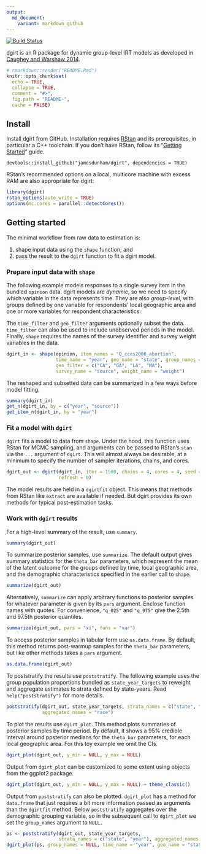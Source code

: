 ```yaml
---
output:
  md_document:
    variant: markdown_github
---
```

[![Build Status](https://travis-ci.org/jamesdunham/dgirt.svg?branch=master)](https://travis-ci.org/jamesdunham/dgirt)

dgirt is an R package for dynamic group-level IRT models as developed in
[Caughey and Warshaw 2014](http://pan.oxfordjournals.org/content/early/2015/02/04/pan.mpu021.full.pdf+html).

```r
# rmarkdown::render("README.Rmd")
knitr::opts_chunk$set(
  echo = TRUE,
  collapse = TRUE,
  comment = "#>",
  fig.path = "README-",
  cache = FALSE)
```

## Install

Install dgirt from GitHub. Installation requires
[RStan](http://mc-stan.org/interfaces/rstan.html) and its prerequisites, in
particular a C++ toolchain. If you don't have RStan, follow its "[Getting
Started](https://github.com/stan-dev/rstan/wiki/RStan-Getting-Started)" guide.

```
devtools::install_github("jamesdunham/dgirt", dependencies = TRUE)
```

RStan's recommended options on a local, multicore machine with excess RAM are
also appropriate for dgirt:

```r
library(dgirt)
rstan_options(auto_write = TRUE)
options(mc.cores = parallel::detectCores())
```

## Getting started

The minimal workflow from raw data to estimation is:

  1. shape input data using the `shape` function; and
  2. pass the result to the `dgirt` function to fit a dgirt model.

### Prepare input data with `shape`

The following example models responses to a single survey item in the bundled
`opinion` data. dgirt models are *dynamic*, so we need to specify which variable
in the data represents time. They are also *group-level*, with groups defined by
one variable for respondents' local geographic area and one or more variables
for respondent characteristics.

The `time_filter` and `geo_filter` arguments optionally subset the data.
`time_filter` can also be used to include unobserved periods in the model.
Finally, `shape` requires the names of the survey identifier and survey weight
variables in the data.

```r
dgirt_in <- shape(opinion, item_names = "Q_cces2006_abortion",
                  time_name = "year", geo_name = "state", group_names = "race",
                  geo_filter = c("CA", "GA", "LA", "MA"),
                  survey_name = "source", weight_name = "weight")
```

The reshaped and subsetted data can be summarized in a few ways before model
fitting.

```r
summary(dgirt_in)
get_n(dgirt_in, by = c("year", "source"))
get_item_n(dgirt_in, by = "year")
```

### Fit a model with `dgirt`

`dgirt` fits a model to data from `shape`. Under the hood, this function uses
RStan for MCMC sampling, and arguments can be passed to RStan's `stan` via the
`...` argument of `dgirt`. This will almost always be desirable, at a minimum to
specify the number of sampler iterations, chains, and cores.

```r
dgirt_out <- dgirt(dgirt_in, iter = 1500, chains = 4, cores = 4, seed = 42,
                   refresh = 0)
```

The model results are held in a `dgirtfit` object. This means that methods from
RStan like `extract` are available if needed. But dgirt provides its own methods
for typical post-estimation tasks.

### Work with `dgirt` results

For a high-level summary of the result, use `summary`.

```r
summary(dgirt_out)
```

To summarize posterior samples, use `summarize`. The default output gives
summary statistics for the `theta_bar` parameters, which represent the mean of
the latent outcome for the groups defined by time, local geographic area, and
the demographic characteristics specified in the earlier call to `shape`.

```r
summarize(dgirt_out)
```

Alternatively, `summarize` can apply arbitrary functions to posterior samples
for whatever parameter is given by its `pars` argument. Enclose function names
with quotes. For convenience, `"q_025"` and `"q_975"` give the 2.5th and 97.5th
posterior quantiles.

```r
summarize(dgirt_out, pars = "xi", funs = "var")
```

To access posterior samples in tabular form use `as.data.frame`. By default,
this method returns post-warmup samples for the `theta_bar` parameters, but like
other methods takes a `pars` argument.

```r
as.data.frame(dgirt_out)
```

To poststratify the results use `poststratify`. The following example uses the
group population proportions bundled as `state_year_targets` to reweight and
aggregate estimates to strata defined by state-years. Read
`help("poststratify")` for more details.

```r
poststratify(dgirt_out, state_year_targets, strata_names = c("state", "year"),
             aggregated_names = "race")
```

To plot the results use `dgirt_plot`. This method plots summaries of posterior
samples by time period. By default, it shows a 95% credible interval around
posterior medians for the `theta_bar` parameters, for each local geographic
area. For this toy example we omit the CIs.

```r
dgirt_plot(dgirt_out, y_min = NULL, y_max = NULL)
```

Output from `dgirt_plot` can be customized to some extent using objects from the
ggplot2 package.

```r
dgirt_plot(dgirt_out, y_min = NULL, y_max = NULL) + theme_classic()
```

Output from `poststratify` can also be plotted. `dgirt_plot` has a method for
`data.frame` that just requires a bit more information passed as arguments than
the `dgirtfit` method. Below `poststratify` aggregates over the demographic
grouping variable, so in the subsequent call to `dgirt_plot` we set the
`group_names` argument to `NULL.` 

```r
ps <- poststratify(dgirt_out, state_year_targets,
                   strata_names = c("state", "year"), aggregated_names = "race")
dgirt_plot(ps, group_names = NULL, time_name = "year", geo_name = "state")
```

